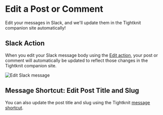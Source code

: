 # Edit a Post or Comment

Edit your messages in Slack, and we'll update them in the Tightknit companion site automatically!

## Slack Action

When you edit your Slack message body using the [Edit action](https://slack.com/help/articles/202395258-Edit-or-delete-messages#edit-a-message), your post or comment will
automatically be updated to reflect those changes in the Tightknit companion site.

![Edit Slack message](/slack-administration/shortcuts/message-shortcuts/edit-message.png)

## Message Shortcut: Edit Post Title and Slug

You can also update the post title and slug using the Tightknit [message shortcut](/shortcuts/message-shortcuts#tightknit-shortcuts).
